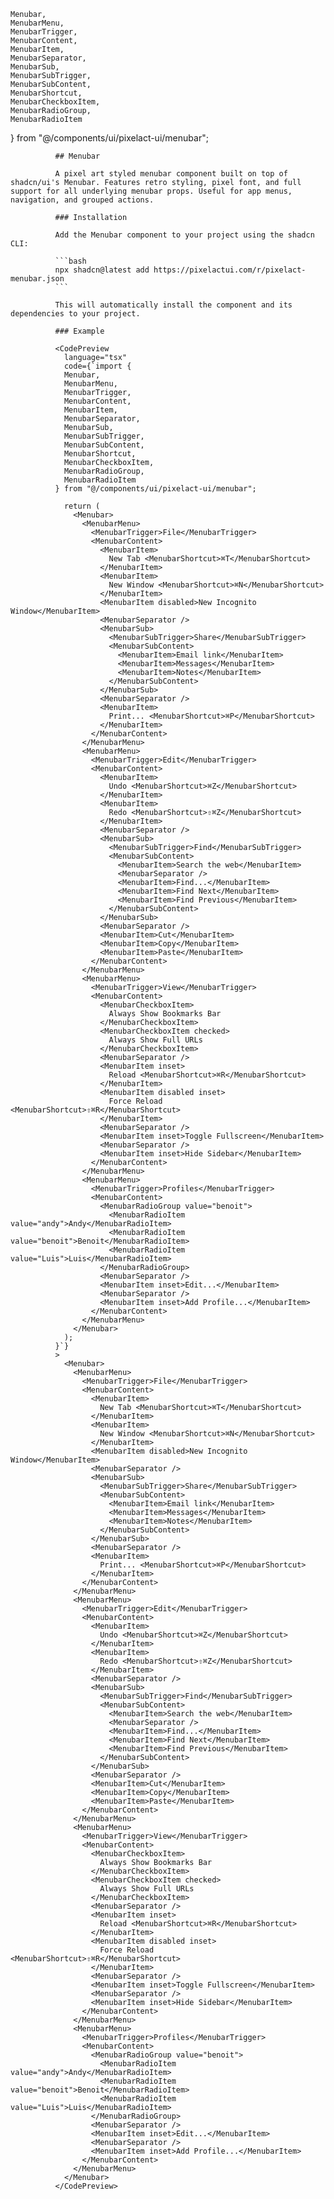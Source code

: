     Menubar,
    MenubarMenu,
    MenubarTrigger,
    MenubarContent,
    MenubarItem,
    MenubarSeparator,
    MenubarSub,
    MenubarSubTrigger,
    MenubarSubContent,
    MenubarShortcut,
    MenubarCheckboxItem,
    MenubarRadioGroup,
    MenubarRadioItem
} from "@/components/ui/pixelact-ui/menubar";

              ## Menubar

              A pixel art styled menubar component built on top of shadcn/ui's Menubar. Features retro styling, pixel font, and full support for all underlying menubar props. Useful for app menus, navigation, and grouped actions.

              ### Installation

              Add the Menubar component to your project using the shadcn CLI:

              ```bash
              npx shadcn@latest add https://pixelactui.com/r/pixelact-menubar.json
              ```

              This will automatically install the component and its dependencies to your project.

              ### Example

              <CodePreview
                language="tsx"
                code={`import {
                Menubar,
                MenubarMenu,
                MenubarTrigger,
                MenubarContent,
                MenubarItem,
                MenubarSeparator,
                MenubarSub,
                MenubarSubTrigger,
                MenubarSubContent,
                MenubarShortcut,
                MenubarCheckboxItem,
                MenubarRadioGroup,
                MenubarRadioItem
              } from "@/components/ui/pixelact-ui/menubar";

                return (
                  <Menubar>
                    <MenubarMenu>
                      <MenubarTrigger>File</MenubarTrigger>
                      <MenubarContent>
                        <MenubarItem>
                          New Tab <MenubarShortcut>⌘T</MenubarShortcut>
                        </MenubarItem>
                        <MenubarItem>
                          New Window <MenubarShortcut>⌘N</MenubarShortcut>
                        </MenubarItem>
                        <MenubarItem disabled>New Incognito Window</MenubarItem>
                        <MenubarSeparator />
                        <MenubarSub>
                          <MenubarSubTrigger>Share</MenubarSubTrigger>
                          <MenubarSubContent>
                            <MenubarItem>Email link</MenubarItem>
                            <MenubarItem>Messages</MenubarItem>
                            <MenubarItem>Notes</MenubarItem>
                          </MenubarSubContent>
                        </MenubarSub>
                        <MenubarSeparator />
                        <MenubarItem>
                          Print... <MenubarShortcut>⌘P</MenubarShortcut>
                        </MenubarItem>
                      </MenubarContent>
                    </MenubarMenu>
                    <MenubarMenu>
                      <MenubarTrigger>Edit</MenubarTrigger>
                      <MenubarContent>
                        <MenubarItem>
                          Undo <MenubarShortcut>⌘Z</MenubarShortcut>
                        </MenubarItem>
                        <MenubarItem>
                          Redo <MenubarShortcut>⇧⌘Z</MenubarShortcut>
                        </MenubarItem>
                        <MenubarSeparator />
                        <MenubarSub>
                          <MenubarSubTrigger>Find</MenubarSubTrigger>
                          <MenubarSubContent>
                            <MenubarItem>Search the web</MenubarItem>
                            <MenubarSeparator />
                            <MenubarItem>Find...</MenubarItem>
                            <MenubarItem>Find Next</MenubarItem>
                            <MenubarItem>Find Previous</MenubarItem>
                          </MenubarSubContent>
                        </MenubarSub>
                        <MenubarSeparator />
                        <MenubarItem>Cut</MenubarItem>
                        <MenubarItem>Copy</MenubarItem>
                        <MenubarItem>Paste</MenubarItem>
                      </MenubarContent>
                    </MenubarMenu>
                    <MenubarMenu>
                      <MenubarTrigger>View</MenubarTrigger>
                      <MenubarContent>
                        <MenubarCheckboxItem>
                          Always Show Bookmarks Bar
                        </MenubarCheckboxItem>
                        <MenubarCheckboxItem checked>
                          Always Show Full URLs
                        </MenubarCheckboxItem>
                        <MenubarSeparator />
                        <MenubarItem inset>
                          Reload <MenubarShortcut>⌘R</MenubarShortcut>
                        </MenubarItem>
                        <MenubarItem disabled inset>
                          Force Reload <MenubarShortcut>⇧⌘R</MenubarShortcut>
                        </MenubarItem>
                        <MenubarSeparator />
                        <MenubarItem inset>Toggle Fullscreen</MenubarItem>
                        <MenubarSeparator />
                        <MenubarItem inset>Hide Sidebar</MenubarItem>
                      </MenubarContent>
                    </MenubarMenu>
                    <MenubarMenu>
                      <MenubarTrigger>Profiles</MenubarTrigger>
                      <MenubarContent>
                        <MenubarRadioGroup value="benoit">
                          <MenubarRadioItem value="andy">Andy</MenubarRadioItem>
                          <MenubarRadioItem value="benoit">Benoit</MenubarRadioItem>
                          <MenubarRadioItem value="Luis">Luis</MenubarRadioItem>
                        </MenubarRadioGroup>
                        <MenubarSeparator />
                        <MenubarItem inset>Edit...</MenubarItem>
                        <MenubarSeparator />
                        <MenubarItem inset>Add Profile...</MenubarItem>
                      </MenubarContent>
                    </MenubarMenu>
                  </Menubar>
                );
              }`}
              >
                <Menubar>
                  <MenubarMenu>
                    <MenubarTrigger>File</MenubarTrigger>
                    <MenubarContent>
                      <MenubarItem>
                        New Tab <MenubarShortcut>⌘T</MenubarShortcut>
                      </MenubarItem>
                      <MenubarItem>
                        New Window <MenubarShortcut>⌘N</MenubarShortcut>
                      </MenubarItem>
                      <MenubarItem disabled>New Incognito Window</MenubarItem>
                      <MenubarSeparator />
                      <MenubarSub>
                        <MenubarSubTrigger>Share</MenubarSubTrigger>
                        <MenubarSubContent>
                          <MenubarItem>Email link</MenubarItem>
                          <MenubarItem>Messages</MenubarItem>
                          <MenubarItem>Notes</MenubarItem>
                        </MenubarSubContent>
                      </MenubarSub>
                      <MenubarSeparator />
                      <MenubarItem>
                        Print... <MenubarShortcut>⌘P</MenubarShortcut>
                      </MenubarItem>
                    </MenubarContent>
                  </MenubarMenu>
                  <MenubarMenu>
                    <MenubarTrigger>Edit</MenubarTrigger>
                    <MenubarContent>
                      <MenubarItem>
                        Undo <MenubarShortcut>⌘Z</MenubarShortcut>
                      </MenubarItem>
                      <MenubarItem>
                        Redo <MenubarShortcut>⇧⌘Z</MenubarShortcut>
                      </MenubarItem>
                      <MenubarSeparator />
                      <MenubarSub>
                        <MenubarSubTrigger>Find</MenubarSubTrigger>
                        <MenubarSubContent>
                          <MenubarItem>Search the web</MenubarItem>
                          <MenubarSeparator />
                          <MenubarItem>Find...</MenubarItem>
                          <MenubarItem>Find Next</MenubarItem>
                          <MenubarItem>Find Previous</MenubarItem>
                        </MenubarSubContent>
                      </MenubarSub>
                      <MenubarSeparator />
                      <MenubarItem>Cut</MenubarItem>
                      <MenubarItem>Copy</MenubarItem>
                      <MenubarItem>Paste</MenubarItem>
                    </MenubarContent>
                  </MenubarMenu>
                  <MenubarMenu>
                    <MenubarTrigger>View</MenubarTrigger>
                    <MenubarContent>
                      <MenubarCheckboxItem>
                        Always Show Bookmarks Bar
                      </MenubarCheckboxItem>
                      <MenubarCheckboxItem checked>
                        Always Show Full URLs
                      </MenubarCheckboxItem>
                      <MenubarSeparator />
                      <MenubarItem inset>
                        Reload <MenubarShortcut>⌘R</MenubarShortcut>
                      </MenubarItem>
                      <MenubarItem disabled inset>
                        Force Reload <MenubarShortcut>⇧⌘R</MenubarShortcut>
                      </MenubarItem>
                      <MenubarSeparator />
                      <MenubarItem inset>Toggle Fullscreen</MenubarItem>
                      <MenubarSeparator />
                      <MenubarItem inset>Hide Sidebar</MenubarItem>
                    </MenubarContent>
                  </MenubarMenu>
                  <MenubarMenu>
                    <MenubarTrigger>Profiles</MenubarTrigger>
                    <MenubarContent>
                      <MenubarRadioGroup value="benoit">
                        <MenubarRadioItem value="andy">Andy</MenubarRadioItem>
                        <MenubarRadioItem value="benoit">Benoit</MenubarRadioItem>
                        <MenubarRadioItem value="Luis">Luis</MenubarRadioItem>
                      </MenubarRadioGroup>
                      <MenubarSeparator />
                      <MenubarItem inset>Edit...</MenubarItem>
                      <MenubarSeparator />
                      <MenubarItem inset>Add Profile...</MenubarItem>
                    </MenubarContent>
                  </MenubarMenu>
                </Menubar>
              </CodePreview>
  